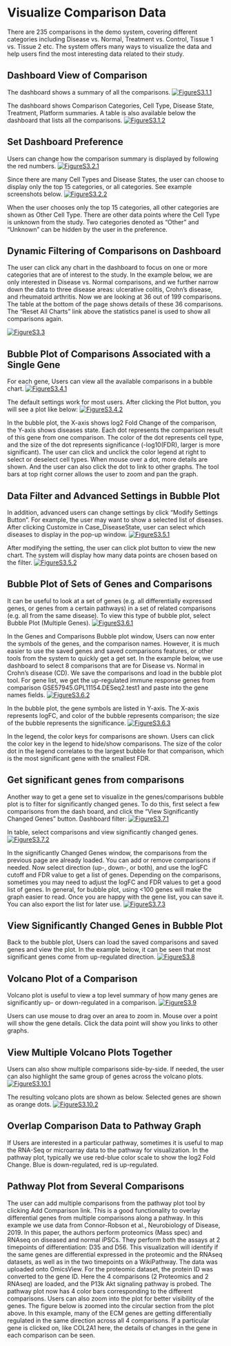 # Visualize Comparison Data
There are 235 comparisons in the demo system, covering different categories including Disease vs. Normal, Treatment vs. Control, Tissue 1 vs. Tissue 2 etc.  The system offers many ways to visualize the data and help users find the most interesting data related to their study.

## Dashboard View of Comparison
The dashboard shows a summary of all the comparisons.
[![FigureS3.1.1](https://interactivereport.github.io/OmicsView/tutorial/figures/FigureS3.1.1.jpg)](https://interactivereport.github.io/OmicsView/tutorial/figures/FigureS3.1.1.jpg)

The dashboard shows Comparison Categories, Cell Type, Disease State, Treatment, Platform summaries. A table is also available below the dashboard that lists all the comparisons.
[![FigureS3.1.2](https://interactivereport.github.io/OmicsView/tutorial/figures/FigureS3.1.2.jpg)](https://interactivereport.github.io/OmicsView/tutorial/figures/FigureS3.1.2.jpg)

## Set Dashboard Preference
Users can change how the comparison summary is displayed by following the red numbers.
[![FigureS3.2.1](https://interactivereport.github.io/OmicsView/tutorial/figures/FigureS3.2.1.jpg)](https://interactivereport.github.io/OmicsView/tutorial/figures/FigureS3.2.1.jpg)

Since there are many Cell Types and Disease States, the user can choose to display only the top 15 categories, or all categories.  See example screenshots below.
[![FigureS3.2.2](https://interactivereport.github.io/OmicsView/tutorial/figures/FigureS3.2.2.jpg)](https://interactivereport.github.io/OmicsView/tutorial/figures/FigureS3.2.2.jpg)

When the user chooses only the top 15 categories, all other categories are shown as Other Cell Type. There are other data points where the Cell Type is unknown from the study. Two categories denoted as “Other” and “Unknown” can be hidden by the user in the preference.

## Dynamic Filtering of Comparisons on Dashboard
The user can click any chart in the dashboard to focus on one or more categories that are of interest to the study.
In the example below, we are only interested in Disease vs. Normal comparisons, and we further narrow down the data to three disease areas: ulcerative colitis, Crohn’s disease, and rheumatoid arthritis. Now we are looking at 36 out of 199 comparisons. The table at the bottom of the page shows details of these 36 comparisons. The “Reset All Charts” link above the statistics panel is used to show all comparisons again.

[![FigureS3.3](https://interactivereport.github.io/OmicsView/tutorial/figures/FigureS3.3.jpg)](https://interactivereport.github.io/OmicsView/tutorial/figures/FigureS3.3.jpg)

## Bubble Plot of Comparisons Associated with a Single Gene
For each gene, Users can view all the available comparisons in a bubble chart.
[![FigureS3.4.1](https://interactivereport.github.io/OmicsView/tutorial/figures/FigureS3.4.1.jpg)](https://interactivereport.github.io/OmicsView/tutorial/figures/FigureS3.4.1.jpg)

The default settings work for most users. After clicking the Plot button, you will see a plot like below:
[![FigureS3.4.2](https://interactivereport.github.io/OmicsView/tutorial/figures/FigureS3.4.2.jpg)](https://interactivereport.github.io/OmicsView/tutorial/figures/FigureS3.4.2.jpg)

In the bubble plot, the X-axis shows log2 Fold Change of the comparison, the Y-axis shows diseases state. Each dot represents the comparison result of this gene from one comparison. The color of the dot represents cell type, and the size of the dot represents significance (-log10(FDR), larger is more significant).
The user can click and unclick the color legend at right to select or deselect cell types. When mouse over a dot, more details are shown. And the user can also click the dot to link to other graphs.
The tool bars at top right corner allows the user to zoom and pan the graph.

## Data Filter and Advanced Settings in Bubble Plot
In addition, advanced users can change settings by click "Modify Settings Button".  For example, the user may want to show a selected list of diseases. After clicking Customize in Case_DiseaseState, user can select which diseases to display in the pop-up window.
[![FigureS3.5.1](https://interactivereport.github.io/OmicsView/tutorial/figures/FigureS3.5.1.jpg)](https://interactivereport.github.io/OmicsView/tutorial/figures/FigureS3.5.1.jpg)

After modifying the setting, the user can click plot button to view the new chart. The system will display
how many data points are chosen based on the filter.
[![FigureS3.5.2](https://interactivereport.github.io/OmicsView/tutorial/figures/FigureS3.5.2.jpg)](https://interactivereport.github.io/OmicsView/tutorial/figures/FigureS3.5.2.jpg)

## Bubble Plot of Sets of Genes and Comparisons
It can be useful to look at a set of genes (e.g. all differentially expressed genes, or genes from a certain pathways) in a set of related comparisons (e.g. all from the same disease).
To view this type of bubble plot, select Bubble Plot (Multiple Genes).
[![FigureS3.6.1](https://interactivereport.github.io/OmicsView/tutorial/figures/FigureS3.6.1.jpg)](https://interactivereport.github.io/OmicsView/tutorial/figures/FigureS3.6.1.jpg)

In the Genes and Comparisons Bubble plot window, Users can now enter the symbols of the genes, and the comparison names.  However, it is much easier to use the saved genes and saved comparisons features, or other tools from the system to quickly get a get set.
In the example below, we use dashboard to select 8 comparisons that are for Disease vs. Normal in Crohn's disease (CD).  We save the comparisons and load in the bubble plot tool. For gene list, we get the up-regulated immune response genes from comparison GSE57945.GPL11154.DESeq2.test1 and paste into the gene names fields.
[![FigureS3.6.2](https://interactivereport.github.io/OmicsView/tutorial/figures/FigureS3.6.2.jpg)](https://interactivereport.github.io/OmicsView/tutorial/figures/FigureS3.6.2.jpg)

In the bubble plot, the gene symbols are listed in Y-axis. The X-axis represents logFC, and color of the bubble represents comparison; the size of the bubble represents the significance.
[![FigureS3.6.3](https://interactivereport.github.io/OmicsView/tutorial/figures/FigureS3.6.3.jpg)](https://interactivereport.github.io/OmicsView/tutorial/figures/FigureS3.6.3.jpg)

In the legend, the color keys for comparisons are shown. Users can click the color key in the legend to hide/show comparisons. The size of the color dot in the legend correlates to the largest bubble for that comparison, which is the most significant gene with the smallest FDR.

## Get significant genes from comparisons
Another way to get a gene set to visualize in the genes/comparisons bubble plot is to filter for significantly changed genes.  To do this, first select a few comparisons from the dash board, and click the "View Significantly Changed Genes" button.
Dashboard filter:
[![FigureS3.7.1](https://interactivereport.github.io/OmicsView/tutorial/figures/FigureS3.7.1.jpg)](https://interactivereport.github.io/OmicsView/tutorial/figures/FigureS3.7.1.jpg)

In table, select comparisons and view significantly changed genes.
[![FigureS3.7.2](https://interactivereport.github.io/OmicsView/tutorial/figures/FigureS3.7.2.jpg)](https://interactivereport.github.io/OmicsView/tutorial/figures/FigureS3.7.2.jpg)

In the significantly Changed Genes window, the comparisons from the previous page are already loaded. You can add or remove comparisons if needed.
Now select direction (up-, down-, or both), and use the logFC cutoff and FDR value to get a list of genes. Depending on the comparisons, sometimes you may need to adjust the logFC and FDR values to get a good list of genes. In general, for bubble plot, using <100 genes will make the graph easier to read.
Once you are happy with the gene list, you can save it. You can also export the list for later use.
[![FigureS3.7.3](https://interactivereport.github.io/OmicsView/tutorial/figures/FigureS3.7.3.jpg)](https://interactivereport.github.io/OmicsView/tutorial/figures/FigureS3.7.3.jpg)

## View Significantly Changed Genes in Bubble Plot
Back to the bubble plot, Users can load the saved comparisons and saved genes and view the plot.
In the example below, it can be seen that most significant genes come from up-regulated direction.
[![FigureS3.8](https://interactivereport.github.io/OmicsView/tutorial/figures/FigureS3.8.jpg)](https://interactivereport.github.io/OmicsView/tutorial/figures/FigureS3.8.jpg)

## Volcano Plot of a Comparison
Volcano plot is useful to view a top level summary of how many genes are significantly up- or down-regulated in a comparison.
[![FigureS3.9](https://interactivereport.github.io/OmicsView/tutorial/figures/FigureS3.9.jpg)](https://interactivereport.github.io/OmicsView/tutorial/figures/FigureS3.9.jpg)

Users can use mouse to drag over an area to zoom in. Mouse over a point will show the gene details. Click the data point will show you links to other graphs.

## View Multiple Volcano Plots Together
Users can also show multiple comparisons side-by-side. If needed, the user can also highlight the same group of genes across the volcano plots.
[![FigureS3.10.1](https://interactivereport.github.io/OmicsView/tutorial/figures/FigureS3.10.1.jpg)](https://interactivereport.github.io/OmicsView/tutorial/figures/FigureS3.10.1.jpg)

The resulting volcano plots are shown as below. Selected genes are shown as orange dots.
[![FigureS3.10.2](https://interactivereport.github.io/OmicsView/tutorial/figures/FigureS3.10.2.jpg)](https://interactivereport.github.io/OmicsView/tutorial/figures/FigureS3.10.2.jpg)

## Overlap Comparison Data to Pathway Graph
If Users are interested in a particular pathway, sometimes it is useful to map the RNA-Seq or microarray data to the pathway for visualization.
In the pathway plot, typically we use red-blue color scale to show the log2 Fold Change. Blue is down-regulated, red is up-regulated.

## Pathway Plot from Several Comparisons
The user can add multiple comparisons from the pathway plot tool by clicking Add Comparison link. This is a good functionality to overlay differential genes from multiple comparisons along a pathway.
In this example we use data from Connor-Robson et al., Neurobiology of Disease, 2019. In this paper, the authors perform proteomics (Mass spec) and RNAseq on diseased and normal iPSCs. They perform both the assays at 2 timepoints of differentiation: D35 and D56. This visualization will identify if the same genes are differential expressed in the proteomic and the RNAseq datasets, as well as in the two timepoints on a WikiPathway.
The data was uploaded onto OmicsView. For the proteomic dataset, the protein ID was converted to the gene ID. Here the 4 comparisons (2 Proteomics and 2 RNAseq) are loaded, and the P13k Akt signaling pathway is probed.
The pathway plot now has 4 color bars corresponding to the different comparisons.
Users can also zoom into the plot for better visibility of the genes. The figure below is zoomed into the circular section from the plot above.
In this example, many of the ECM genes are getting differentially regulated in the same direction across all 4 comparisons. If a particular gene is clicked on, like COL2A1 here, the details of changes in the gene in each comparison can be seen.

